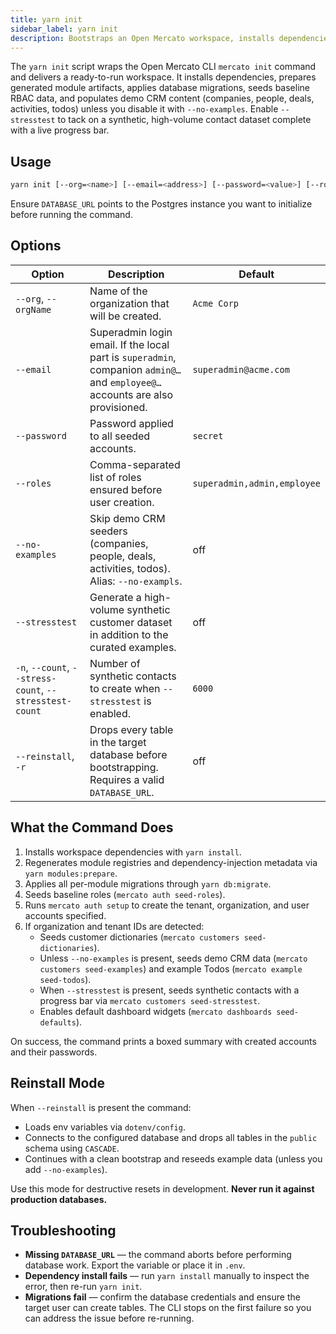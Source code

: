 ```yaml
---
title: yarn init
sidebar_label: yarn init
description: Bootstraps an Open Mercato workspace, installs dependencies, runs migrations, and seeds default data.
---
```


The `yarn init` script wraps the Open Mercato CLI `mercato init` command and delivers a ready-to-run workspace. It installs dependencies, prepares generated module artifacts, applies database migrations, seeds baseline RBAC data, and populates demo CRM content (companies, people, deals, activities, todos) unless you disable it with `--no-examples`. Enable `--stresstest` to tack on a synthetic, high-volume contact dataset complete with a live progress bar.

## Usage

```bash
yarn init [--org=<name>] [--email=<address>] [--password=<value>] [--roles=<csv>] [--no-examples] [--stresstest] [-n <count>] [--count=<count>] [--reinstall|-r]
```

Ensure `DATABASE_URL` points to the Postgres instance you want to initialize before running the command.

## Options

| Option | Description | Default |
| --- | --- | --- |
| `--org`, `--orgName` | Name of the organization that will be created. | `Acme Corp` |
| `--email` | Superadmin login email. If the local part is `superadmin`, companion `admin@…` and `employee@…` accounts are also provisioned. | `superadmin@acme.com` |
| `--password` | Password applied to all seeded accounts. | `secret` |
| `--roles` | Comma-separated list of roles ensured before user creation. | `superadmin,admin,employee` |
| `--no-examples` | Skip demo CRM seeders (companies, people, deals, activities, todos). Alias: `--no-exampls`. | off |
| `--stresstest` | Generate a high-volume synthetic customer dataset in addition to the curated examples. | off |
| `-n`, `--count`, `--stress-count`, `--stresstest-count` | Number of synthetic contacts to create when `--stresstest` is enabled. | `6000` |
| `--reinstall`, `-r` | Drops every table in the target database before bootstrapping. Requires a valid `DATABASE_URL`. | off |

## What the Command Does

1. Installs workspace dependencies with `yarn install`.
2. Regenerates module registries and dependency-injection metadata via `yarn modules:prepare`.
3. Applies all per-module migrations through `yarn db:migrate`.
4. Seeds baseline roles (`mercato auth seed-roles`).
5. Runs `mercato auth setup` to create the tenant, organization, and user accounts specified.
6. If organization and tenant IDs are detected:
   - Seeds customer dictionaries (`mercato customers seed-dictionaries`).
   - Unless `--no-examples` is present, seeds demo CRM data (`mercato customers seed-examples`) and example Todos (`mercato example seed-todos`).
   - When `--stresstest` is present, seeds synthetic contacts with a progress bar via `mercato customers seed-stresstest`.
   - Enables default dashboard widgets (`mercato dashboards seed-defaults`).

On success, the command prints a boxed summary with created accounts and their passwords.

## Reinstall Mode

When `--reinstall` is present the command:

- Loads env variables via `dotenv/config`.
- Connects to the configured database and drops all tables in the `public` schema using `CASCADE`.
- Continues with a clean bootstrap and reseeds example data (unless you add `--no-examples`).

Use this mode for destructive resets in development. **Never run it against production databases.**

## Troubleshooting

- **Missing `DATABASE_URL`** — the command aborts before performing database work. Export the variable or place it in `.env`.
- **Dependency install fails** — run `yarn install` manually to inspect the error, then re-run `yarn init`.
- **Migrations fail** — confirm the database credentials and ensure the target user can create tables. The CLI stops on the first failure so you can address the issue before re-running.
